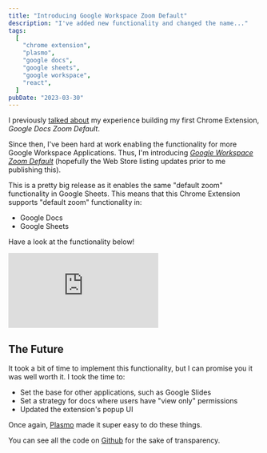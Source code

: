 ```yaml
---
title: "Introducing Google Workspace Zoom Default"
description: "I've added new functionality and changed the name..."
tags:
  [
    "chrome extension",
    "plasmo",
    "google docs",
    "google sheets",
    "google workspace",
    "react",
  ]
pubDate: "2023-03-30"
---
```



<NewExtensionNameBanner />

I previously [talked about](../02/my-first-chrome-extension.md) my experience building my first Chrome Extension,
_Google Docs Zoom Default_.

Since then, I've been hard at work enabling the functionality for more Google Workspace Applications. Thus, I'm
introducing _[Google Workspace Zoom Default][webstore]_ (hopefully the Web Store listing updates prior to me publishing
this).

This is a pretty big release as it enables the same "default zoom" functionality in Google Sheets. This means that this
Chrome Extension supports "default zoom" functionality in:

- Google Docs
- Google Sheets

Have a look at the functionality below!

<div class="youtubeWrapper">
  <iframe
    src="https://www.youtube.com/embed/ZbcpamEBEPU"
    title="YouTube video player"
    frameborder="0"
    allow="accelerometer; autoplay; clipboard-write; encrypted-media; gyroscope; picture-in-picture; web-share"
    allowfullscreen
  ></iframe>
</div>

## The Future

It took a bit of time to implement this functionality, but I can promise you it was well worth it. I took the time to:

- Set the base for other applications, such as Google Slides
- Set a strategy for docs where users have "view only" permissions
- Updated the extension's popup UI

Once again, [Plasmo](https://www.plasmo.com/) made it super easy to do these things.

You can see all the code on [Github][github] for the sake of transparency.

[webstore]: https://chrome.google.com/webstore/detail/google-docs-zoom-default/nflkcdlimipkgbacnfnhfecjgmojhklo
[github]: https://github.com/vernak2539/chrome-extension-google-doc-default-zoom
